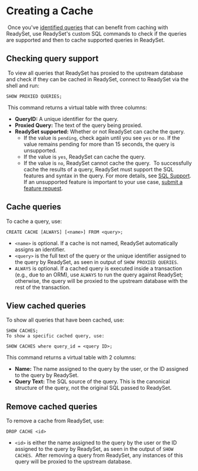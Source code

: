 
# Creating a Cache 
​
Once you've [identified queries](/cache/profiling-queries) that can benefit from caching with ReadySet, use ReadySet's custom SQL commands to check if the queries are supported and then to cache supported queries in ReadySet.
​
## Checking query support
​
To view all queries that ReadySet has proxied to the upstream database and check if they can be cached in ReadySet, connect to ReadySet via the shell and run:
​
```
SHOW PROXIED QUERIES;
```
​
This command returns a virtual table with three columns:
​
- **QueryID:** A unique identifier for the query.
- **Proxied Query:** The text of the query being proxied.
- **ReadySet supported:** Whether or not ReadySet can cache the query.
  - If the value is `pending`, check again until you see `yes` or `no`.  If the value remains pending for more than 15 seconds, the query is unsupported.
  - If the value is `yes`, ReadySet can cache the query.
  - If the value is `no`, ReadySet cannot cache the query.
​
​
<Callout type="info">To successfully cache the results of a query, ReadySet must support the SQL features and syntax in the query. For more details, see [SQL Support](/features/supported-sql-syntax.mdx). ​If an unsupported feature is important to your use case, [submit a feature request](https://github.com/readysettech/readyset/issues/new/choose).</Callout>
​
## Cache queries
To cache a query, use:
​
```
CREATE CACHE [ALWAYS] [<name>] FROM <query>;
```
- `<name>` is optional. If a cache is not named, ReadySet automatically assigns an identifier.
- `<query>` is the full text of the query or the unique identifier assigned to the query by ReadySet, as seen in output of `SHOW PROXIED QUERIES`.
- `ALWAYS` is optional. If a cached query is executed inside a transaction (e.g., due to an ORM), use `ALWAYS` to run the query against ReadySet; otherwise, the query will be proxied to the upstream database with the rest of the transaction.
​
## View cached queries
To show all queries that have been cached, use:
​
```
SHOW CACHES;
To show a specific cached query, use:
```
```
SHOW CACHES where query_id = <query ID>;
```
This command returns a virtual table with 2 columns:
​
- **Name:** The name assigned to the query by the user, or the ID assigned to the query by ReadySet.
- **Query Text:** The SQL source of the query. This is the canonical structure of the query, not the original SQL passed to ReadySet.
​
## Remove cached queries
To remove a cache from ReadySet, use:
​
```
DROP CACHE <id>
```
- `<id>` is either the name assigned to the query by the user or the ID assigned to the query by ReadySet, as seen in the output of `SHOW CACHES`.
​
After removing a query from ReadySet, any instances of this query will be proxied to the upstream database.